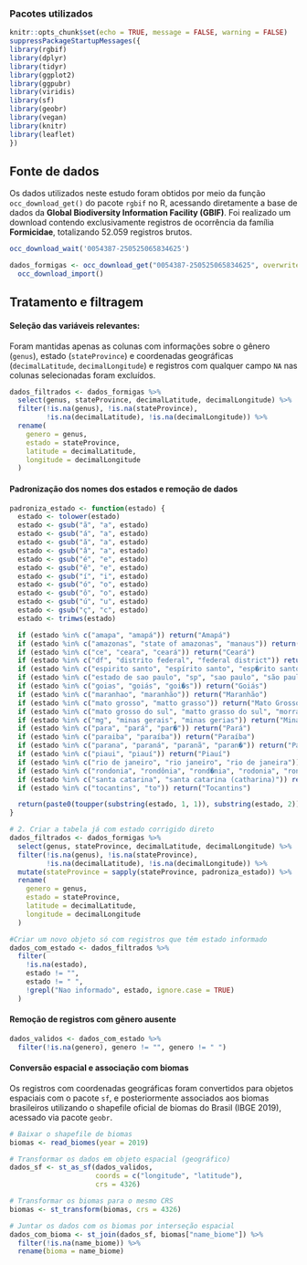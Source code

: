 ### Pacotes utilizados

```r
knitr::opts_chunk$set(echo = TRUE, message = FALSE, warning = FALSE)
suppressPackageStartupMessages({
library(rgbif)
library(dplyr)
library(tidyr)
library(ggplot2)
library(ggpubr)
library(viridis)
library(sf)
library(geobr)
library(vegan)
library(knitr)
library(leaflet)
})
```

## Fonte de dados

Os dados utilizados neste estudo foram obtidos por meio da função `occ_download_get()` do pacote `rgbif` no R, acessando diretamente a base de dados da **Global Biodiversity Information Facility (GBIF)**. Foi realizado um download contendo exclusivamente registros de ocorrência da família **Formicidae**, totalizando 52.059 registros brutos.

```r
occ_download_wait('0054387-250525065834625')

dados_formigas <- occ_download_get("0054387-250525065834625", overwrite = TRUE) %>%
  occ_download_import()
```

## Tratamento e filtragem

#### **Seleção das variáveis relevantes**:

Foram mantidas apenas as colunas com informações sobre o gênero (`genus`), estado (`stateProvince`) e coordenadas geográficas (`decimalLatitude`, `decimalLongitude`) e registros com qualquer campo `NA` nas colunas selecionadas foram excluídos.

```r
dados_filtrados <- dados_formigas %>%
  select(genus, stateProvince, decimalLatitude, decimalLongitude) %>%
  filter(!is.na(genus), !is.na(stateProvince),
         !is.na(decimalLatitude), !is.na(decimalLongitude)) %>%
  rename(
    genero = genus,
    estado = stateProvince,
    latitude = decimalLatitude,
    longitude = decimalLongitude
  )
```

#### **Padronização dos nomes dos estados e remoção de dados** {.tabset}

```r
padroniza_estado <- function(estado) {
  estado <- tolower(estado)
  estado <- gsub("ã", "a", estado)
  estado <- gsub("á", "a", estado)
  estado <- gsub("ă", "a", estado)
  estado <- gsub("â", "a", estado)
  estado <- gsub("é", "e", estado)
  estado <- gsub("ê", "e", estado)
  estado <- gsub("í", "i", estado)
  estado <- gsub("ó", "o", estado)
  estado <- gsub("ô", "o", estado)
  estado <- gsub("ú", "u", estado)
  estado <- gsub("ç", "c", estado)
  estado <- trimws(estado)

  if (estado %in% c("amapa", "amapá")) return("Amapá")
  if (estado %in% c("amazonas", "state of amazonas", "manaus")) return("Amazônas")
  if (estado %in% c("ce", "ceara", "ceará")) return("Ceará")
  if (estado %in% c("df", "distrito federal", "federal district")) return("Distrito Federal")
  if (estado %in% c("espirito santo", "espírito santo", "esp�rito santo")) return("Espírito Santo")
  if (estado %in% c("estado de sao paulo", "sp", "sao paulo", "são paulo", "s�o paulo", "sao paulo ", "Săo paulo")) return("São Paulo")
  if (estado %in% c("goias", "goiás", "goi�s")) return("Goiás")
  if (estado %in% c("maranhao", "maranhão")) return("Maranhão")
  if (estado %in% c("mato grosso", "matto grasso")) return("Mato Grosso")
  if (estado %in% c("mato grosso do sul", "matto grasso do sul", "morraria do sul")) return("Mato Grosso do Sul")
  if (estado %in% c("mg", "minas gerais", "minas gerias")) return("Minas Gerais")
  if (estado %in% c("para", "pará", "par�")) return("Pará")
  if (estado %in% c("paraiba", "paraíba")) return("Paraíba")
  if (estado %in% c("parana", "paraná", "paranã", "paran�")) return("Paraná")
  if (estado %in% c("piaui", "piauí")) return("Piauí")
  if (estado %in% c("rio de janeiro", "rio janeiro", "rio de janeira")) return("Rio de Janeiro")
  if (estado %in% c("rondonia", "rondônia", "rond�nia", "rodonia", "rondónia")) return("Rondônia")
  if (estado %in% c("santa catarina", "santa catarina (catharina)")) return("Santa Catarina")
  if (estado %in% c("tocantins", "to")) return("Tocantins")

  return(paste0(toupper(substring(estado, 1, 1)), substring(estado, 2)))
}

# 2. Criar a tabela já com estado corrigido direto
dados_filtrados <- dados_formigas %>%
  select(genus, stateProvince, decimalLatitude, decimalLongitude) %>%
  filter(!is.na(genus), !is.na(stateProvince),
         !is.na(decimalLatitude), !is.na(decimalLongitude)) %>%
  mutate(stateProvince = sapply(stateProvince, padroniza_estado)) %>%
  rename(
    genero = genus,
    estado = stateProvince,
    latitude = decimalLatitude,
    longitude = decimalLongitude
  )

#Criar um novo objeto só com registros que têm estado informado
dados_com_estado <- dados_filtrados %>%
  filter(
    !is.na(estado),               
    estado != "",                
    estado != " ",                
    !grepl("Nao informado", estado, ignore.case = TRUE) 
  )
```

#### **Remoção de registros com gênero ausente** {.tabset}

```r
dados_validos <- dados_com_estado %>%
  filter(!is.na(genero), genero != "", genero != " ")
```

#### **Conversão espacial e associação com biomas** {.tabset}

Os registros com coordenadas geográficas foram convertidos para objetos espaciais com o pacote `sf`, e posteriormente associados aos biomas brasileiros utilizando o shapefile oficial de biomas do Brasil (IBGE 2019), acessado via pacote `geobr`.

```r
# Baixar o shapefile de biomas
biomas <- read_biomes(year = 2019)

# Transformar os dados em objeto espacial (geográfico)
dados_sf <- st_as_sf(dados_validos,
                     coords = c("longitude", "latitude"),
                     crs = 4326)

# Transformar os biomas para o mesmo CRS
biomas <- st_transform(biomas, crs = 4326)

# Juntar os dados com os biomas por interseção espacial
dados_com_bioma <- st_join(dados_sf, biomas["name_biome"]) %>%
  filter(!is.na(name_biome)) %>%
  rename(bioma = name_biome)
```
